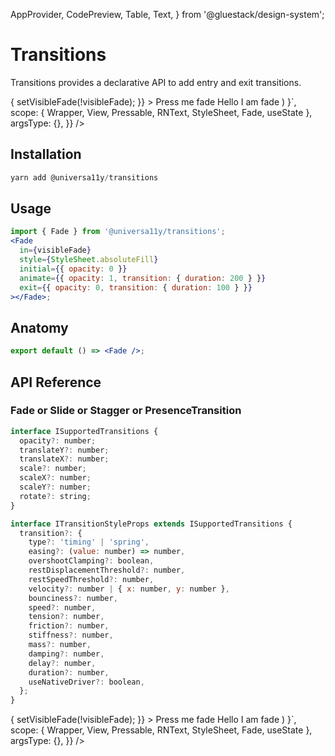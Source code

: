 
<Meta title="components/Transitions" />


  AppProvider,
  CodePreview,
  Table,
  Text,
} from '@gluestack/design-system';

# Transitions

Transitions provides a declarative API to add entry and exit transitions.

<AppProvider>
  <CodePreview
    showComponentRenderer={true}
    showArgsController={false}
    metaData={{
      code: ` 
      function App () {
  const [visibleFade, setVisibleFade] = useState(false);
        return (
          <Wrapper>
        <View>
        <Pressable
          onPress={() => {
            setVisibleFade(!visibleFade);
          }}
        >
          <RNText>Press me fade</RNText>
        </Pressable>
        <Fade
          in={visibleFade}
          style={StyleSheet.absoluteFill}
          initial={{ opacity: 0 }}
          animate={{ opacity: 1, transition: { duration: 200 } }}
          exit={{ opacity: 0, transition: { duration: 100 } }}
        >
          <View
            style={{
              backgroundColor: 'pink',
              width: 100,
              height: 100,
            }}
          >
            <RNText>Hello I am fade</RNText>
          </View>
        </Fade>
      </View>
          </Wrapper>
    )
    }`,
      scope: { Wrapper, View, Pressable, RNText, StyleSheet, Fade, useState },
      argsType: {},
    }}
  />
</AppProvider>

<br />

## Installation

```jsx
yarn add @universa11y/transitions
```

## Usage

```jsx
import { Fade } from '@universa11y/transitions';
<Fade
  in={visibleFade}
  style={StyleSheet.absoluteFill}
  initial={{ opacity: 0 }}
  animate={{ opacity: 1, transition: { duration: 200 } }}
  exit={{ opacity: 0, transition: { duration: 100 } }}
></Fade>;
```

## Anatomy

```jsx
export default () => <Fade />;
```

## API Reference

### Fade or Slide or Stagger or PresenceTransition

```jsx
interface ISupportedTransitions {
  opacity?: number;
  translateY?: number;
  translateX?: number;
  scale?: number;
  scaleX?: number;
  scaleY?: number;
  rotate?: string;
}
```

```jsx
interface ITransitionStyleProps extends ISupportedTransitions {
  transition?: {
    type?: 'timing' | 'spring',
    easing?: (value: number) => number,
    overshootClamping?: boolean,
    restDisplacementThreshold?: number,
    restSpeedThreshold?: number,
    velocity?: number | { x: number, y: number },
    bounciness?: number,
    speed?: number,
    tension?: number,
    friction?: number,
    stiffness?: number,
    mass?: number,
    damping?: number,
    delay?: number,
    duration?: number,
    useNativeDriver?: boolean,
  };
}
```

<AppProvider>
  <CodePreview
    showComponentRenderer={true}
    showArgsController={false}
    metaData={{
      code: ` 
      function App () {
  const [visibleFade, setVisibleFade] = useState(false);
        return (
          <Wrapper>
        <View>
        <Pressable
          onPress={() => {
            setVisibleFade(!visibleFade);
          }}
        >
          <RNText>Press me fade</RNText>
        </Pressable>
        <Fade
          in={visibleFade}
          style={StyleSheet.absoluteFill}
          initial={{ opacity: 0 }}
          animate={{ opacity: 1, transition: { duration: 200 } }}
          exit={{ opacity: 0, transition: { duration: 100 } }}
        >
          <View
            style={{
              backgroundColor: 'pink',
              width: 100,
              height: 100,
            }}
          >
            <RNText>Hello I am fade</RNText>
          </View>
        </Fade>
      </View>
          </Wrapper>
    )
    }`,
      scope: { Wrapper, View, Pressable, RNText, StyleSheet, Fade, useState },
      argsType: {},
    }}
  />
</AppProvider>
